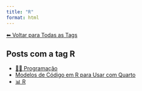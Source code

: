 ```yaml
---
title: "R"
format: html
---
```


[⬅ Voltar para Todas as Tags](../tags.qmd)

## Posts com a tag **R**

- [👨‍💻 Programação](/posts/programacao/index.html)
- [Modelos de Código em R para Usar com Quarto](/posts/programacao/modelos-r-quarto.html)
- [📊 R](/posts/programacao/r/index.html)
